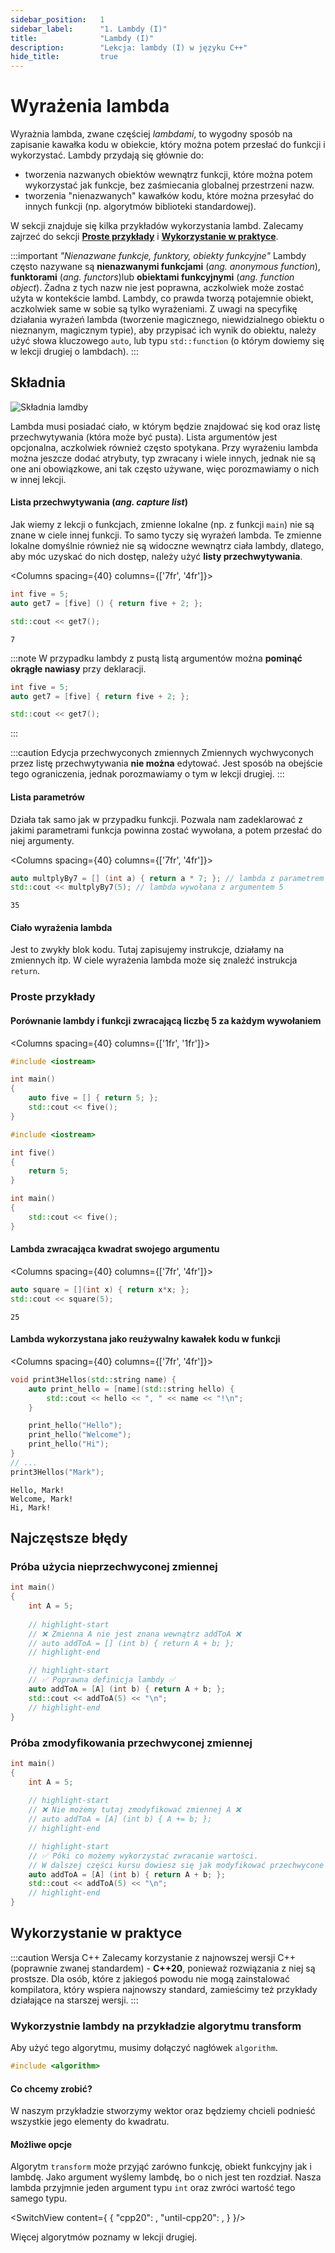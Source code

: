 ```yaml
---
sidebar_position:	1
sidebar_label:		"1. Lambdy (I)"
title:				"Lambdy (I)"
description:		"Lekcja: lambdy (I) w języku C++"
hide_title:			true
---
```





# Wyrażenia lambda

Wyrażnia lambda, zwane częściej *lambdami*, to wygodny sposób na zapisanie kawałka kodu w obiekcie, który można potem przesłać do funkcji i wykorzystać.
Lambdy przydają się głównie do:
 - tworzenia nazwanych obiektów wewnątrz funkcji, które można potem wykorzystać jak funkcje, bez zaśmiecania globalnej przestrzeni nazw.
 - tworzenia "nienazwanych" kawałków kodu, które można przesyłać do innych funkcji (np. algorytmów biblioteki standardowej).

W sekcji  znajduje się kilka przykładów wykorzystania lambd.
Zalecamy zajrzeć do sekcji [**Proste przykłady**](#proste-przykłady) i [**Wykorzystanie w praktyce**](#wykorzystanie-w-praktyce).

:::important *"Nienazwane funkcje, funktory, obiekty funkcyjne"*
Lambdy często nazywane są **nienazwanymi funkcjami** (*ang. anonymous function*), **funktorami** (*ang. functors*)lub **obiektami funkcyjnymi** (*ang. function object*).
Żadna z tych nazw nie jest poprawna, aczkolwiek może zostać użyta w kontekście lambd. Lambdy, co prawda tworzą potajemnie obiekt, aczkolwiek same w sobie są tylko wyrażeniami.
Z uwagi na specyfikę działania wyrażeń lambda (tworzenie magicznego, niewidzialnego obiektu o nieznanym, magicznym typie), aby przypisać ich wynik do obiektu, należy użyć słowa kluczowego `auto`, lub typu `std::function` (o którym dowiemy się w lekcji drugiej o lambdach).
:::

## Składnia
<Image center
		maxheight={470}
		alt="Składnia lamdby"
		src="/img/tutorials/course/intermediate/lambdas/summary-pl.png"
	/>
<br/>

Lambda musi posiadać ciało, w którym będzie znajdować się kod oraz listę przechwytywania (która może być pusta).
Lista argumentów jest opcjonalna, aczkolwiek również często spotykana.
Przy wyrażeniu lambda można jeszcze dodać atrybuty, typ zwracany i wiele innych, jednak nie są one ani obowiązkowe,
ani tak często używane, więc porozmawiamy o nich w innej lekcji.

#### Lista przechwytywania (*ang. capture list*)
Jak wiemy z lekcji o funkcjach, zmienne lokalne (np. z funkcji `main`) nie są znane w ciele innej funkcji.
To samo tyczy się wyrażeń lambda. Te zmienne lokalne domyślnie również nie są widoczne wewnątrz ciała lambdy, dlatego,
aby móc uzyskać do nich dostęp, należy użyć **listy przechwytywania**.

<Columns spacing={40} columns={['7fr', '4fr']}>
<div>

```cpp title="Lambda z listą przechwytywania"
int five = 5;
auto get7 = [five] () { return five + 2; };

std::cout << get7();
```

</div>

<div>

```plaintext title="Wynik (konsola)"
7
```

</div>
</Columns>

:::note
W przypadku lambdy z pustą listą argumentów można **pominąć okrągłe nawiasy** przy deklaracji.
```cpp
int five = 5;
auto get7 = [five] { return five + 2; };

std::cout << get7();
```
:::

:::caution Edycja przechwyconych zmiennych
Zmiennych wychwyconych przez listę przechwytywania **nie można** edytować.
Jest sposób na obejście tego ograniczenia, jednak porozmawiamy o tym w lekcji drugiej.
:::

#### Lista parametrów
Działa tak samo jak w przypadku funkcji.
Pozwala nam zadeklarować z jakimi parametrami funkcja powinna zostać wywołana, a potem przesłać do niej argumenty.

<Columns spacing={40} columns={['7fr', '4fr']}>
<div>

```cpp title="Lambda z listą argumentów"
auto multplyBy7 = [] (int a) { return a * 7; }; // lambda z parametrem a o typie int
std::cout << multplyBy7(5); // lambda wywołana z argumentem 5
```

</div>

<div>

```plaintext title="Wynik (konsola)"
35
```

</div>
</Columns>

#### Ciało wyrażenia lambda
Jest to zwykły blok kodu. Tutaj zapisujemy instrukcje, działamy na zmiennych itp.
W ciele wyrażenia lambda może się znaleźć instrukcja `return`.

### Proste przykłady

#### Porównanie lambdy i funkcji zwracającą liczbę 5 za każdym wywołaniem

<Columns spacing={40} columns={['1fr', '1fr']}>
<div>

```cpp title="Lambda"
#include <iostream>

int main()
{
	auto five = [] { return 5; };
	std::cout << five();
}
```

</div>

<div>

```cpp title="Funkcja"
#include <iostream>

int five() 
{
	return 5;
}

int main()
{
	std::cout << five();
}
```

</div>
</Columns>

#### Lambda zwracająca kwadrat swojego argumentu

<Columns spacing={40} columns={['7fr', '4fr']}>
<div>

```cpp title="Wyrażenie lambda z argumentem"
auto square = [](int x) { return x*x; };
std::cout << square(5);
```

</div>

<div>

```plaintext title="Wynik (konsola)"
25
```

</div>
</Columns>

#### Lambda wykorzystana jako reużywalny kawałek kodu w funkcji

<Columns spacing={40} columns={['7fr', '4fr']}>
<div>

```cpp title="Lambda jako funkcja w funkcji."
void print3Hellos(std::string name) {
	auto print_hello = [name](std::string hello) {
		std::cout << hello << ", " << name << "!\n";
	}

	print_hello("Hello");
	print_hello("Welcome");
	print_hello("Hi");
}
// ...
print3Hellos("Mark");
```

</div>

<div>

```plaintext title="Wynik (konsola)"
Hello, Mark!
Welcome, Mark!
Hi, Mark!
```

</div>
</Columns>

## Najczęstsze błędy

### Próba użycia nieprzechwyconej zmiennej

```cpp title='Próba użycia nieprzechwyconej zmiennej'
int main()
{
	int A = 5;
	
	// highlight-start
	// ❌ Zmienna A nie jest znana wewnątrz addToA ❌
	// auto addToA = [] (int b) { return A + b; };
	// highlight-end

	// highlight-start
	// ✅ Poprawna definicja lambdy ✅
	auto addToA = [A] (int b) { return A + b; };
	std::cout << addToA(5) << "\n";
	// highlight-end
}
```

### Próba zmodyfikowania przechwyconej zmiennej

```cpp title='Próba zmodyfikowania przechwyconej zmiennej'
int main()
{
	int A = 5;
	
	// highlight-start
	// ❌ Nie możemy tutaj zmodyfikować zmiennej A ❌
	// auto addToA = [A] (int b) { A += b; };
	// highlight-end

	// highlight-start
	// ✅ Póki co możemy wykorzystać zwracanie wartości.
	// W dalszej części kursu dowiesz się jak modyfikować przechwycone zmienne ✅
	auto addToA = [A] (int b) { return A + b; };
	std::cout << addToA(5) << "\n";
	// highlight-end
}
```

## Wykorzystanie w praktyce

:::caution Wersja C++
Zalecamy korzystanie z najnowszej wersji C++ (poprawnie zwanej standardem) - **C++20**, ponieważ rozwiązania z niej są prostsze.
Dla osób, które z jakiegoś powodu nie mogą zainstalować kompilatora, który wspiera
najnowszy standard, zamieścimy też przykłady działające na starszej wersji.
:::

### Wykorzystnie lambdy na przykładzie algorytmu **transform**

Aby użyć tego algorytmu, musimy dołączyć nagłówek `algorithm`.

```cpp
#include <algorithm>
```

#### Co chcemy zrobić?
W naszym przykładzie stworzymy wektor oraz będziemy chcieli podnieść wszystkie jego elementy do kwadratu.

#### Możliwe opcje
Algorytm `transform` może przyjąć zarówno funkcję, obiekt funkcyjny jak i lambdę.
Jako argument wyślemy lambdę, bo o nich jest ten rozdział. Nasza lambda przyjmnie jeden argument typu `int` oraz zwróci wartość tego samego typu.

<SwitchView content={
		{
			"cpp20":		<TransformIntroExampleCpp20 />,
			"until-cpp20":	<TransformIntroExampleUntilCpp20 />,
		}
	}/>

Więcej algorytmów poznamy w lekcji drugiej.